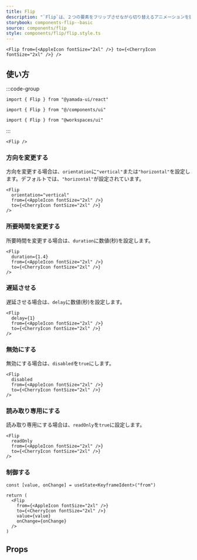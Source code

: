 ```yaml
---
title: Flip
description: "`Flip`は、２つの要素をフリップさせながら切り替えるアニメーションを提供するコンポーネントです。"
storybook: components-flip--basic
source: components/flip
style: components/flip/flip.style.ts
---
```


```tsx preview
<Flip from={<AppleIcon fontSize="2xl" />} to={<CherryIcon fontSize="2xl" />} />
```

## 使い方

:::code-group

```tsx [package]
import { Flip } from "@yamada-ui/react"
```

```tsx [alias]
import { Flip } from "@/components/ui"
```

```tsx [monorepo]
import { Flip } from "@workspaces/ui"
```

:::

```tsx
<Flip />
```

### 方向を変更する

方向を変更する場合は、`orientation`に`"vertical"`または`"horizontal"`を設定します。デフォルトでは、`"horizontal"`が設定されています。

```tsx preview
<Flip
  orientation="vertical"
  from={<AppleIcon fontSize="2xl" />}
  to={<CherryIcon fontSize="2xl" />}
/>
```

### 所要時間を変更する

所要時間を変更する場合は、`duration`に数値(秒)を設定します。

```tsx preview
<Flip
  duration={1.4}
  from={<AppleIcon fontSize="2xl" />}
  to={<CherryIcon fontSize="2xl" />}
/>
```

### 遅延させる

遅延させる場合は、`delay`に数値(秒)を設定します。

```tsx preview
<Flip
  delay={1}
  from={<AppleIcon fontSize="2xl" />}
  to={<CherryIcon fontSize="2xl" />}
/>
```

### 無効にする

無効にする場合は、`disabled`を`true`にします。

```tsx preview
<Flip
  disabled
  from={<AppleIcon fontSize="2xl" />}
  to={<CherryIcon fontSize="2xl" />}
/>
```

### 読み取り専用にする

読み取り専用にする場合は、`readOnly`を`true`に設定します。

```tsx preview
<Flip
  readOnly
  from={<AppleIcon fontSize="2xl" />}
  to={<CherryIcon fontSize="2xl" />}
/>
```

### 制御する

```tsx preview functional client
const [value, onChange] = useState<KeyframeIdent>("from")

return (
  <Flip
    from={<AppleIcon fontSize="2xl" />}
    to={<CherryIcon fontSize="2xl" />}
    value={value}
    onChange={onChange}
  />
)
```

## Props

<PropsTable name="flip" />
